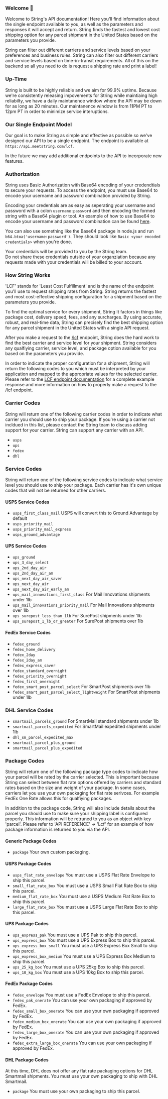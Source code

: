 ### Welcome 👋

Welcome to String's API documentation! Here you'll find information about the single endpoint available to you,
as well as the parameters and responses it will accept and return. String finds the fastest and lowest cost shipping option for any parcel shipment
in the United States based on the parameters you provide. 

String can filter out different carriers and service levels based on your preferences and business rules.
String can also filter out different carriers and service levels based on time-in-transit requirements.
All of this on the backend so all you need to do is request a shipping rate and print a label!

### Up-Time

String is built to be highly reliable and we aim for 99.9% uptime.
Because we're consistently releasing impovements for String while maintiaing high reliabilty,
we have a daily maintanence window where the API may be down for as long as 20 minutes.
Our maintanence window is from 11PM PT to 12pm PT in order to minimize service interuptions.

### Our Single Endpoint Model

Our goal is to make String as simple and effective as possible so we've designed our API to be a single endpoint.
The endpoint is available at `https://api.meetstring.com/lcf`.

In the future we may add additional endpoints to the API to incorporate new features.

### Authorization

String uses Basic Authorization with Base64 encoding of your credendtials to secure your requests.
To access the endpoint, you must use Base64 to encode your username and password combination provided by String.

Encoding your credentials are as easy as seperating your username and password with a colon `username:password` and then encoding the formed string with a Base64 plugin or tool.
An example of how to use Base64 to encode your username and password combination can be found [here](https://www.base64encode.org/).

You can also use something like the Base64 package in node.js and run `b64.btoa('username:password')`. 
They should look like `Basic <your encoded credentials>` when you're done.

Your credentials will be provided to you by the String team.  
Do not share these credentials outside of your organziation because any requests made with your credentials will be billed to your account.

### How String Works

'LCF' stands for 'Least Cost Fulfillment' and is the name of the endpoint you'll use to request shipping rates from String.
String returns the fastest and most cost-effective shipping configuration for a shipment based on the parameters you provide.  

To find the optimal service for every shipment, String It factors in things like package cost, delivery speed, fees, and any surcharges.
By using accurate, robust, and real-time data, String can precisely find the best shipping option for any parcel shipment in the United States with a single API request.

After you make a request to the [/lcf](https://docs.meetstring/api-reference/lcf) endpoint,
String does the hard work to find the best carrier and service level for your shipment.
String considers any qualfiying carrier, service level, and package option available for you based on the parameters you provide. 

In order to indicate the proper configuration for a shipment, String will return the following codes to you which must be interpreted
by your application and mapped to the appropriate values for the selected carrier.  Please refer to the [LCF endpoint documentation](https://docs.meetstring/api-reference/lcf)
for a complete example response and more information on how to properly make a request to the /lcf endpoint.

### Carrier Codes

String will return one of the following carrier codes in order to indicate what carrier you should use to ship your package. 
If you're using a carrier not incldued in this list, please contact the String team to discuss adding support for your carrier.
String can support any carrier with an API.

- `usps` 
- `ups` 
- `fedex`
- `dhl`

### Service Codes

String will return one of the following service codes to indicate what service level you should use to ship your package. Each carrier has it's own unique codes that will not be returned for other carriers.

#### USPS Service Codes

- `usps_first_class_mail` USPS will convert this to Ground Advantage by default
- `usps_priority_mail`
- `usps_priority_mail_express`
- `usps_ground_advantage` 

#### UPS Service Codes

- `ups_ground`
- `ups_3_day_select`
- `ups_2nd_day_air` 
- `ups_2nd_day_air_am`
- `ups_next_day_air_saver` 
- `ups_next_day_air` 
- `ups_next_day_air_early_am` 
- `ups_mail_innovations_first_class` For Mail Innovations shipments under 1lb
- `ups_mail_innovations_priority_mail` For Mail Innovations shipments over 1lb
- `ups_surepost_less_than_1lb` For SurePost shipments under 1lb
- `ups_surepost_1_lb_or_greater` For SurePost shipments over 1lb

#### FedEx Service Codes

- `fedex_ground` 
- `fedex_home_delivery` 
- `fedex_2day` 
- `fedex_2day_am` 
- `fedex_express_saver` 
- `fedex_standard_overnight`
- `fedex_priority_overnight` 
- `fedex_first_overnight`
- `fedex_smart_post_parcel_select` For SmartPost shipments over 1lb
- `fedex_smart_post_parcel_select_lightweight` For SmartPost shipments under 1lb

### DHL Service Codes

- `smartmail_parcels_ground` For SmartMail standard shipments under 1lb
- `smartmail_parcels_expedited` For SmartMail expedited shipments under 1lb
- `dhl_sm_parcel_expedited_max` 
- `smartmail_parcel_plus_ground`
- `smartmail_parcel_plus_expedited` 

### Package Codes

String will return one of the following package type codes to indicate how your parcel will be rated by the carrier selected.
This is important because String can select between flat rate options offered by carriers and standard rates based on the size and weight of your package.
In some cases, carriers let you use your own packaging for flat rate serivces.  For example FedEx One Rate allows this for qualfiying packages.

In addition to the package code, String will also include details about the parcel you should use to make sure your shipping label is configured properly.
This information will be retruned to you as an object with key 'parcel'.
Please refer to 'API REFERENCE' -> 'Lcf' for an example of how package information is returned to you via the API.

#### Generic Package Codes

 - `package` Your own custom packaging.

#### USPS Package Codes

- `usps_flat_rate_envelope` You must use a USPS Flat Rate Envelope to ship this parcel.
- `small_flat_rate_box` You must use a USPS Small Flat Rate Box to ship this parcel.
- `medium_flat_rate_box` You must use a USPS Medium Flat Rate Box to ship this parcel.
- `large_flat_rate_box` You must use a USPS Large Flat Rate Box to ship this parcel.

#### UPS Package Codes

- `ups_express_pak` You must use a UPS Pak to ship this parcel.
- `ups_express_box` You must use a UPS Express Box to ship this parcel.
- `ups_express_box_small` You must use a UPS Express Box Small to ship this parcel.
- `ups_express_box_medium` You must use a UPS Express Box Medium to ship this parcel.
- `ups_25_kg_box` You must use a UPS 25kg Box to ship this parcel.
- `ups_10_kg_box` You must use a UPS 10kg Box to ship this parcel.

#### FedEx Package Codes

- `fedex_envelope` You must use a FedEx Envelope to ship this parcel.
- `fedex_pak_onerate` You can use your own packaging if approved by FedEx.
- `fedex_small_box_onerate` You can use your own packaging if approved by FedEx.
- `fedex_medium_box_onerate` You can use your own packaging if approved by FedEx.
- `fedex_large_box_onerate` You can use your own packaging if approved by FedEx.
- `fedex_extra_large_box_onerate` You can use your own packaging if approved by FedEx.

#### DHL Package Codes

At this time, DHL does not offer any flat rate packaging options for DHL Smartmail shipments.  You must use your own packaging to ship with DHL Smartmail.

- `package` You must use your own packaging to ship this parcel.
